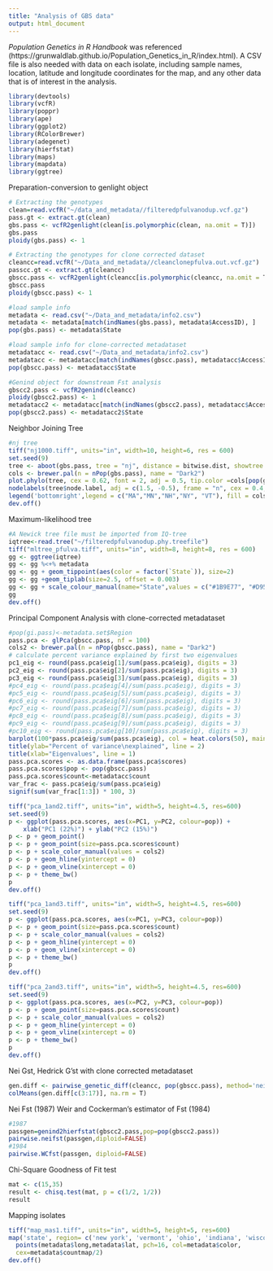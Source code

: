 ```yaml
---
title: "Analysis of GBS data"
output: html_document
---
```

*Population Genetics in R Handbook* was referenced (https://grunwaldlab.github.io/Population_Genetics_in_R/index.html). 
A CSV file is also needed with data on each isolate, including sample names, location, latitude and longitude coordinates for the map, and any other data that is of interest in the analysis. 

```r
library(devtools)
library(vcfR)
library(poppr)
library(ape)
library(ggplot2)
library(RColorBrewer)
library(adegenet)
library(hierfstat)
library(maps)
library(mapdata)
library(ggtree)
```

Preparation-conversion to genlight object
```r
# Extracting the genotypes
clean=read.vcfR("~/data_and_metadata//filteredpfulvanodup.vcf.gz")
pass.gt <- extract.gt(clean)
gbs.pass <- vcfR2genlight(clean[is.polymorphic(clean, na.omit = T)])
gbs.pass
ploidy(gbs.pass) <- 1
```

```r
# Extracting the genotypes for clone corrected dataset
cleancc=read.vcfR("~/Data_and_metadata//cleanclonepfulva.out.vcf.gz")
passcc.gt <- extract.gt(cleancc)
gbscc.pass <- vcfR2genlight(cleancc[is.polymorphic(cleancc, na.omit = T)])
gbscc.pass
ploidy(gbscc.pass) <- 1
```

```r
#load sample info
metadata <- read.csv("~/Data_and_metadata/info2.csv")
metadata <- metadata[match(indNames(gbs.pass), metadata$AccessID), ]
pop(gbs.pass) <- metadata$State

#load sample info for clone-corrected metadataset
metadatacc <- read.csv("~/Data_and_metadata/info2.csv")
metadatacc <- metadatacc[match(indNames(gbscc.pass), metadatacc$AccessID), ]
pop(gbscc.pass) <- metadatacc$State

#Genind object for downstream Fst analysis
gbscc2.pass <- vcfR2genind(cleancc)
ploidy(gbscc2.pass) <- 1
metadatacc2 <- metadatacc[match(indNames(gbscc2.pass), metadatacc$AccessID), ]
pop(gbscc2.pass) <- metadatacc2$State
```

Neighbor Joining Tree
```r
#nj tree
tiff("nj1000.tiff", units="in", width=10, height=6, res = 600)
set.seed(9)
tree <- aboot(gbs.pass, tree = "nj", distance = bitwise.dist, showtree = T, sample = 1000, cutoff = 50, quiet = T, root=TRUE)
cols <- brewer.pal(n = nPop(gbs.pass), name = "Dark2")
plot.phylo(tree, cex = 0.62, font = 2, adj = 0.5, tip.color =cols[pop(gbs.pass)])
nodelabels(tree$node.label, adj = c(1.5, -0.5), frame = "n", cex = 0.4,font = 2, xpd = TRUE)
legend('bottomright',legend = c("MA","MN","NH","NY", "VT"), fill = cols, border = FALSE, bty = "n", cex = 1)
dev.off()
```

Maximum-likelihood tree
```r
#A Newick tree file must be imported from IQ-tree 
iqtree<-read.tree("~/filteredpfulvanodup.phy.treefile")
tiff("mltree_pfulva.tiff", units="in", width=8, height=8, res = 600)
gg <- ggtree(iqtree)
gg <- gg %<+% metadata
gg <- gg + geom_tippoint(aes(color = factor(`State`)), size=2)
gg <- gg +geom_tiplab(size=2.5, offset = 0.003)
gg <- gg + scale_colour_manual(name="State",values = c("#1B9E77", "#D95F02", "#7570B3","#E7298A" , "#66A61E"))
gg
dev.off()
```

Principal Component Analysis with clone-corrected metadataset
```r
#pop(gi.pass)<-metadata.set$Region
pass.pca <- glPca(gbscc.pass, nf = 100)
cols2 <- brewer.pal(n = nPop(gbscc.pass), name = "Dark2")
# calculate percent variance explained by first two eigenvalues
pc1_eig <- round(pass.pca$eig[1]/sum(pass.pca$eig), digits = 3)
pc2_eig <- round(pass.pca$eig[2]/sum(pass.pca$eig), digits = 3)
pc3_eig <- round(pass.pca$eig[3]/sum(pass.pca$eig), digits = 3)
#pc4_eig <- round(pass.pca$eig[4]/sum(pass.pca$eig), digits = 3)
#pc5_eig <- round(pass.pca$eig[5]/sum(pass.pca$eig), digits = 3)
#pc6_eig <- round(pass.pca$eig[6]/sum(pass.pca$eig), digits = 3)
#pc7_eig <- round(pass.pca$eig[7]/sum(pass.pca$eig), digits = 3)
#pc8_eig <- round(pass.pca$eig[8]/sum(pass.pca$eig), digits = 3)
#pc9_eig <- round(pass.pca$eig[9]/sum(pass.pca$eig), digits = 3)
#pc10_eig <- round(pass.pca$eig[10]/sum(pass.pca$eig), digits = 3)
barplot(100*pass.pca$eig/sum(pass.pca$eig), col = heat.colors(50), main="PCA Eigenvalues")
title(ylab="Percent of variance\nexplained", line = 2)
title(xlab="Eigenvalues", line = 1)
pass.pca.scores <- as.data.frame(pass.pca$scores)
pass.pca.scores$pop <- pop(gbscc.pass)
pass.pca.scores$count<-metadatacc$count
var_frac <- pass.pca$eig/sum(pass.pca$eig)
signif(sum(var_frac[1:3]) * 100, 3)

tiff("pca_1and2.tiff", units="in", width=5, height=4.5, res=600)
set.seed(9)
p <- ggplot(pass.pca.scores, aes(x=PC1, y=PC2, colour=pop)) +
    xlab("PC1 (22%)") + ylab("PC2 (15%)")
p <- p + geom_point()
p <- p + geom_point(size=pass.pca.scores$count)
p <- p + scale_color_manual(values = cols2) 
p <- p + geom_hline(yintercept = 0) 
p <- p + geom_vline(xintercept = 0) 
p <- p + theme_bw()
p
dev.off()

tiff("pca_1and3.tiff", units="in", width=5, height=4.5, res=600)
set.seed(9)
p <- ggplot(pass.pca.scores, aes(x=PC1, y=PC3, colour=pop)) 
p <- p + geom_point(size=pass.pca.scores$count)
p <- p + scale_color_manual(values = cols2) 
p <- p + geom_hline(yintercept = 0) 
p <- p + geom_vline(xintercept = 0) 
p <- p + theme_bw()
p
dev.off()

tiff("pca_2and3.tiff", units="in", width=5, height=4.5, res=600)
set.seed(9)
p <- ggplot(pass.pca.scores, aes(x=PC2, y=PC3, colour=pop)) 
p <- p + geom_point(size=pass.pca.scores$count)
p <- p + scale_color_manual(values = cols2) 
p <- p + geom_hline(yintercept = 0) 
p <- p + geom_vline(xintercept = 0) 
p <- p + theme_bw()
p
dev.off()
```

Nei Gst, Hedrick G'st with clone corrected metadataset
```r
gen.diff <- pairwise_genetic_diff(cleancc, pop(gbscc.pass), method='nei')
colMeans(gen.diff[c(3:17)], na.rm = T)
```

Nei Fst (1987)
Weir and Cockerman's estimator of Fst (1984)
```r
#1987
passgen=genind2hierfstat(gbscc2.pass,pop=pop(gbscc2.pass))
pairwise.neifst(passgen,diploid=FALSE)
#1984
pairwise.WCfst(passgen, diploid=FALSE)
```

Chi-Square Goodness of Fit test
```r
mat <- c(15,35)
result <- chisq.test(mat, p = c(1/2, 1/2))
result
```

Mapping isolates
```r
tiff("map_mas1.tiff", units="in", width=5, height=5, res=600)
map('state', region= c('new york', 'vermont', 'ohio', 'indiana', 'wisconsin', 'michigan', 'massachusetts', 'new hampshire', 'minnesota', 'iowa', 'illinois', 'penn'),add=FALSE, col='gray90', fill=T) 
  points(metadata$long,metadata$lat, pch=16, col=metadata$color,
  cex=metadata$countmap/2) 
dev.off()
```
